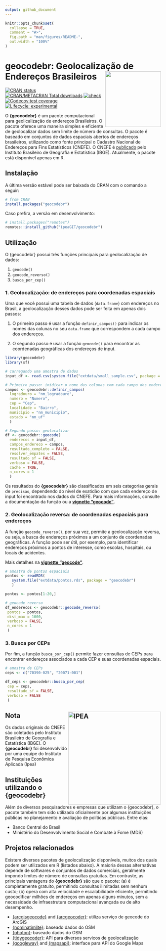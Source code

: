 ```yaml
---
output: github_document
---
```


<!-- README.md is generated from README.Rmd. Please edit that file -->

```r
knitr::opts_chunk$set(
  collapse = TRUE,
  comment = "#>",
  fig.path = "man/figures/README-",
  out.width = "100%"
)
```

# geocodebr: Geolocalização de Endereços Brasileiros <img align="right" src="man/figures/logo.svg" alt="" width="180">

[![CRAN
status](https://www.r-pkg.org/badges/version/geocodebr)](https://CRAN.R-project.org/package=geocodebr) 
[![CRAN/METACRAN Total downloads](https://cranlogs.r-pkg.org/badges/grand-total/geocodebr?color=blue)](https://CRAN.R-project.org/package=geocodebr)
[![check](https://github.com/ipeaGIT/geocodebr/workflows/check/badge.svg)](https://github.com/ipeaGIT/geocodebr/actions)
[![Codecov test
coverage](https://codecov.io/gh/ipeaGIT/geocodebr/branch/main/graph/badge.svg)](https://app.codecov.io/gh/ipeaGIT/geocodebr?branch=main)
[![Lifecycle:
experimental](https://lifecycle.r-lib.org/articles/figures/lifecycle-experimental.svg)](https://lifecycle.r-lib.org/articles/stages.html) 

O **{geocodebr}** é um pacote computacional para geolicalização de endereços Brasileiros. O pacote oferece uma maneira simples e eficiente de geolocalizar 
dados sem limite de número de consultas. O pacote é baseado em conjuntos de dados espaciais abertos de endereços brasileiros, utilizando como fonte principal o Cadastro Nacional de Endereços para Fins Estatísticos (CNEFE). O CNEFE é 
[publicado](https://www.ibge.gov.br/estatisticas/sociais/populacao/38734-cadastro-nacional-de-enderecos-para-fins-estatisticos.html) pelo Instituto Brasileiro de Geografia e Estatística (IBGE). Atualmente, o pacote está disponível apenas em R.


## Instalação

A última versão estável pode ser baixada do CRAN com o comando a seguir:

```r
# from CRAN
install.packages("geocodebr")
```

Caso prefira, a versão em desenvolvimento:
```r
# install.packages("remotes")
remotes::install_github("ipeaGIT/geocodebr")
```

## Utilização

O {geocodebr} possui três funções principais para geolocalização de dados:

1. `geocode()`
2. `geocode_reverso()`
3. `busca_por_cep()`


### 1. Geolocalização: de endereços para coordenadas espaciais

Uma que você possui uma tabela de dados (`data.frame`) com endereços no Brasil, a geolocalização desses dados pode ser feita em apenas dois passos:

1. O primeiro passo é usar a função `definir_campos()` para indicar os nomes das colunas no seu `data.frame` que correspondem a cada campo dos endereços.

2. O segundo passo é usar a função `geocode()` para encontrar as coordenadas geográficas dos endereços de input.


```r
library(geocodebr)
library(sf)

# carregando uma amostra de dados
input_df <- read.csv(system.file("extdata/small_sample.csv", package = "geocodebr"))

# Primeiro passo: inidicar o nome das colunas com cada campo dos enderecos
campos <- geocodebr::definir_campos(
  logradouro = "nm_logradouro",
  numero = "Numero",
  cep = "Cep",
  localidade = "Bairro",
  municipio = "nm_municipio",
  estado = "nm_uf"
  )

# Segundo passo: geolocalizar
df <- geocodebr::geocode(
  enderecos = input_df,
  campos_endereco = campos,
  resultado_completo = FALSE,
  resolver_empates = FALSE,
  resultado_sf = FALSE,
  verboso = FALSE,
  cache = TRUE,
  n_cores = 1
  )

```

Os resultados do **{geocodebr}** são classificados em seis categorias gerais de `precisao`, dependendo do nível de exatidão com que cada endereço de input foi encontrado nos dados do CNEFE. Para mais informações, consulte a documentação da função ou a [**vignette "geocode"**](https://ipeagit.github.io/geocodebr/articles/geocode.html).


### 2. Geolocalização reversa: de coordenadas espaciais para endereços

A função `geocode_reverso()`, por sua vez, permite a geolocalização reversa, ou seja, a busca de endereços próximos a um conjunto de coordenadas geográficas. A função pode ser útil, por exemplo, para identificar endereços próximos a pontos de interesse, como escolas, hospitais, ou locais de acidentes.

Mais detalhes na [**vignette "geocode"**](https://ipeagit.github.io/geocodebr/articles/geocode_reverso.html).

```r
# amostra de pontos espaciais
pontos <- readRDS(
   system.file("extdata/pontos.rds", package = "geocodebr")
   )

pontos <- pontos[1:20,]

# geocode reverso
df_enderecos <- geocodebr::geocode_reverso(
 pontos = pontos,
 dist_max = 1000,
 verboso = FALSE,
 n_cores = 1
 )

```
### 3. Busca por CEPs

Por fim, a função `busca_por_cep()` permite fazer consultas de CEPs para encontrar endereços associados a cada CEP e suas coordenadas espaciais.

```r
# amostra de CEPs
ceps <- c("70390-025", "20071-001")

df_ceps <- geocodebr::busca_por_cep(
 cep = ceps,
 resultado_sf = FALSE,
 verboso = FALSE
 )
```


## Nota <a href="https://www.ipea.gov.br"><img src="man/figures/ipea_logo.png" alt="IPEA" align="right" width="300"/></a>

Os dados originais do CNEFE são coletados pelo Instituto Brasileiro de Geografia e Estatística (IBGE). O **{geocodebr}** foi desenvolvido por uma equipe do Instituto de Pesquisa Econômica Aplicada (Ipea)


## Instituições utilizando o {geocodebr}

Além de diversos pesquisadores e empresas que utilizam o {geocodebr}, o pacote também tem sido utilizado oficialmente por algumas instituições públicas no planejamento e avaliação de políticas públicas. Entre elas:

- Banco Central do Brasil
- Ministério do Desenvolvimento Social e Combate à Fome (MDS)


## Projetos relacionados

Existem diversos pacotes de geolocalização disponíveis, muitos dos quais podem ser utilizados em R (listados abaixo). A maioria dessas alternativas depende de softwares e conjuntos de dados comerciais, geralmente impondo limites de número de consultas gratuitas. Em contraste, as principais vantagens do **{geocodebr}** são que o pacote: (a) é completamente gratuito, permitindo consultas ilimitadas sem nenhum custo; (b) opera com alta velocidade e escalabilidade eficiente, permitindo geocodificar milhões de endereços em apenas alguns minutos, sem a necessidade de infraestrutura computacional avançada ou de alto desempenho.

- [{arcgisgeocode}](https://cran.r-project.org/package=arcgisgeocode) and [{arcgeocoder}](https://cran.r-project.org/package=arcgeocoder): utiliza serviço de geocode do ArcGIS
- [{nominatimlite}](https://cran.r-project.org/package=nominatimlite): baseado dados do OSM
- [{photon}](https://cran.r-project.org/package=photon): baseado dados do OSM
- [{tidygeocoder}](https://cran.r-project.org/package=tidygeocoder): API para diversos servicos de geolocalização
- [{googleway}](https://cran.r-project.org/package=googleway) and [{mapsapi}](https://cran.r-project.org/package=mapsapi): interface para API do Google Maps


